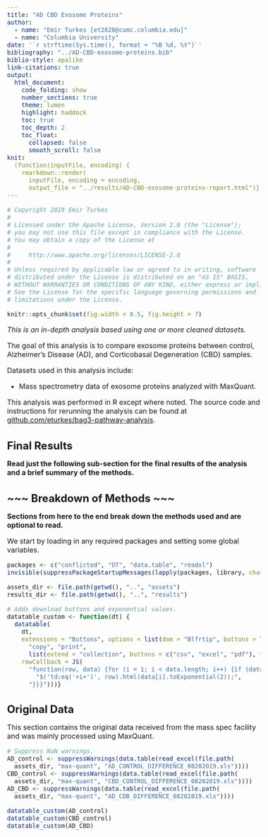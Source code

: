 ```yaml
---
title: "AD CBD Exosome Proteins"
author:
  - name: "Emir Turkes [et2628@cumc.columbia.edu]"
  - name: "Columbia University"
date: '`r strftime(Sys.time(), format = "%B %d, %Y")`'
bibliography: "../AD-CBD-exosome-proteins.bib"
biblio-style: apalike
link-citations: true
output:
  html_document:
    code_folding: show
    number_sections: true
    theme: lumen
    highlight: haddock
    toc: true
    toc_depth: 2
    toc_float:
      collapsed: false
      smooth_scroll: false
knit:
  (function(inputFile, encoding) {
    rmarkdown::render(
      inputFile, encoding = encoding,
      output_file = "../results/AD-CBD-exosome-proteins-report.html")})
---
```


```r
# Copyright 2019 Emir Turkes
# 
# Licensed under the Apache License, Version 2.0 (the "License");
# you may not use this file except in compliance with the License.
# You may obtain a copy of the License at
# 
#     http://www.apache.org/licenses/LICENSE-2.0
# 
# Unless required by applicable law or agreed to in writing, software
# distributed under the License is distributed on an "AS IS" BASIS,
# WITHOUT WARRANTIES OR CONDITIONS OF ANY KIND, either express or implied.
# See the License for the specific language governing permissions and
# limitations under the License.

knitr::opts_chunk$set(fig.width = 8.5, fig.height = 7)
```

<style type="text/css">
body {font-size: 16px;}
h1.title {font-size: 35px;}
h1 {font-size: 24px;}
h2 {font-size: 22px;}
h3 {font-size: 20px;}
.toc-content {padding-left: 0px; padding-right: 0px;}
div.tocify {width: 100%;}
.tocify-subheader .tocify-item {font-size: 0.95em; padding-left: 25px; text-indent: 0;}
div.main-container {max-width: none; width: 100%;}
</style>

*This is an in-depth analysis based using one or more cleaned datasets.*

The goal of this analysis is to compare exosome proteins between control, Alzheimer's Disease (AD), and Corticobasal Degeneration (CBD) samples.

Datasets used in this analysis include:

- Mass spectrometry data of exosome proteins analyzed with MaxQuant.

This analysis was performed in R except where noted.
The source code and instructions for rerunning the analysis can be found at [github.com/eturkes/bag3-pathway-analysis](https://github.com/eturkes/bag3-pathway-analysis).

# Final Results

**Read just the following sub-section for the final results of the analysis and a brief summary of the methods.**

# ~~~ Breakdown of Methods ~~~ {-}

**Sections from here to the end break down the methods used and are optional to read.**

We start by loading in any required packages and setting some global variables.

```r
packages <- c("conflicted", "DT", "data.table", "readxl")
invisible(suppressPackageStartupMessages(lapply(packages, library, character.only = TRUE)))

assets_dir <- file.path(getwd(), "..", "assets")
results_dir <- file.path(getwd(), "..", "results")

# Adds download buttons and exponential values.
datatable_custom <- function(dt) {
  datatable(
    dt,
    extensions = "Buttons", options = list(dom = "Blfrtip", buttons = list(
      "copy", "print",
      list(extend = "collection", buttons = c("csv", "excel", "pdf"), text = "Download")),
    rowCallback = JS(
      "function(row, data) {for (i = 1; i < data.length; i++) {if (data[i]>1000 | data[i]<1) {",
        "$('td:eq('+i+')', row).html(data[i].toExponential(2));",
      "}}}")))}
```

# Original Data

This section contains the original data received from the mass spec facility and was mainly processed using MaxQuant.

```r
# Suppress NaN warnings.
AD_control <- suppressWarnings(data.table(read_excel(file.path(
  assets_dir, "max-quant", "AD_CONTROL_DIFFERENCE_08202019.xls"))))
CBD_control <- suppressWarnings(data.table(read_excel(file.path(
  assets_dir, "max-quant", "CBD_CONTROL_DIFFERENCE_08202019.xls"))))
AD_CBD <- suppressWarnings(data.table(read_excel(file.path(
  assets_dir, "max-quant", "AD_CDB_DIFFERENCE_08202019.xls"))))

datatable_custom(AD_control)
datatable_custom(CBD_control)
datatable_custom(AD_CBD)
```
